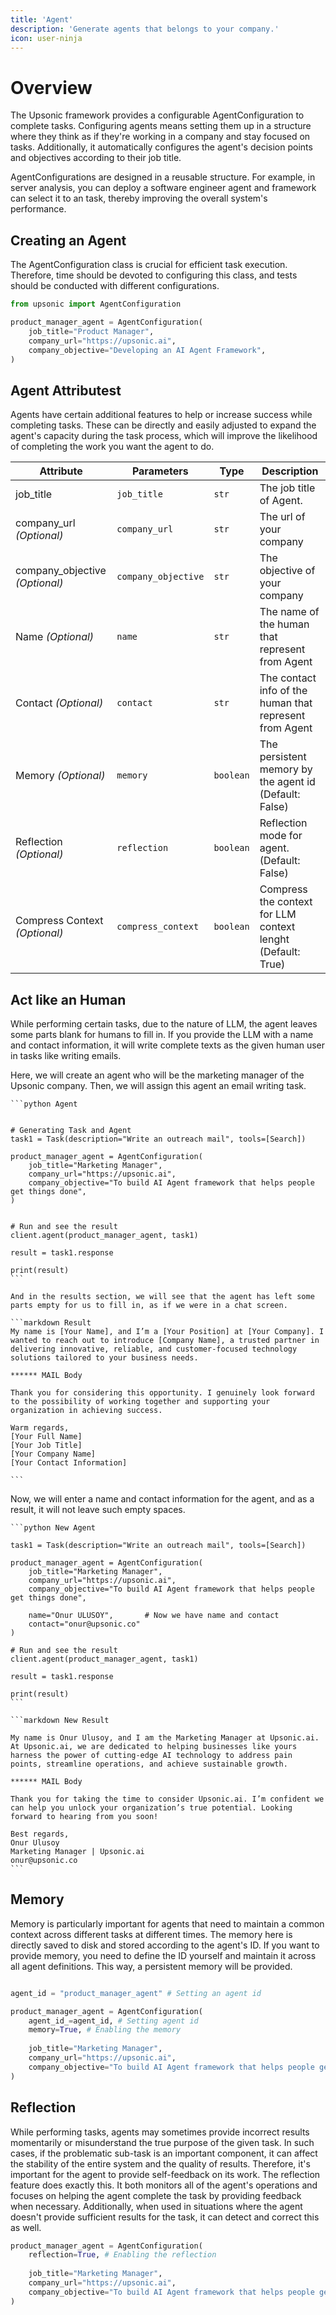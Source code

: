 ```yaml
---
title: 'Agent'
description: 'Generate agents that belongs to your company.'
icon: user-ninja
---
```


# Overview

The Upsonic framework provides a configurable AgentConfiguration to complete tasks. Configuring agents means setting them up in a structure where they think as if they're working in a company and stay focused on tasks. Additionally, it automatically configures the agent's decision points and objectives according to their job title.

AgentConfigurations are designed in a reusable structure. For example, in server analysis, you can deploy a software engineer agent and framework can select it to an task, thereby improving the overall system's performance.

## Creating an Agent

The AgentConfiguration class is crucial for efficient task execution. Therefore, time should be devoted to configuring this class, and tests should be conducted with different configurations.

```python
from upsonic import AgentConfiguration

product_manager_agent = AgentConfiguration(
    job_title="Product Manager",
    company_url="https://upsonic.ai",
    company_objective="Developing an AI Agent Framework",
)
```

## Agent Attributest

Agents have certain additional features to help or increase success while completing tasks. These can be directly and easily adjusted to expand the agent's capacity during the task process, which will improve the likelihood of completing the work you want the agent to do.

| Attribute                       | Parameters          | Type      | Description                                                 |
| ------------------------------- | ------------------- | --------- | ----------------------------------------------------------- |
| job\_title                      | `job_title`         | `str`     | The job title of Agent.                                     |
| company\_url *(Optional)*       | `company_url`       | `str`     | The url of your company                                     |
| company\_objective *(Optional)* | `company_objective` | `str`     | The objective of your company                               |
| Name *(Optional)*               | `name`              | `str`     | The name of the human that represent from Agent             |
| Contact *(Optional)*            | `contact`           | `str`     | The contact info of the human that represent from Agent     |
| Memory *(Optional)*             | `memory`            | `boolean` | The persistent memory by the agent id (Default: False)      |
| Reflection *(Optional)*         | `reflection`        | `boolean` | Reflection mode for agent. (Default: False)                 |
| Compress Context *(Optional)*   | `compress_context`  | `boolean` | Compress the context for LLM context lenght (Default: True) |

## Act like an Human

While performing certain tasks, due to the nature of LLM, the agent leaves some parts blank for humans to fill in. If you provide the LLM with a name and contact information, it will write complete texts as the given human user in tasks like writing emails.

<Steps>
  <Step title="Without Human Acting">
    Here, we will create an agent who will be the marketing manager of the Upsonic company. Then, we will assign this agent an email writing task.

    ```python Agent


    # Generating Task and Agent
    task1 = Task(description="Write an outreach mail", tools=[Search])

    product_manager_agent = AgentConfiguration(
        job_title="Marketing Manager",
        company_url="https://upsonic.ai",
        company_objective="To build AI Agent framework that helps people get things done",
    )


    # Run and see the result
    client.agent(product_manager_agent, task1)

    result = task1.response

    print(result)
    ```

    And in the results section, we will see that the agent has left some parts empty for us to fill in, as if we were in a chat screen.

    ```markdown Result
    My name is [Your Name], and I’m a [Your Position] at [Your Company]. I wanted to reach out to introduce [Company Name], a trusted partner in delivering innovative, reliable, and customer-focused technology solutions tailored to your business needs.  

    ****** MAIL Body

    Thank you for considering this opportunity. I genuinely look forward to the possibility of working together and supporting your organization in achieving success.  

    Warm regards,  
    [Your Full Name]  
    [Your Job Title]  
    [Your Company Name]  
    [Your Contact Information]  

    ```
  </Step>

  <Step title="With Human Acting">
    Now, we will enter a name and contact information for the agent, and as a result, it will not leave such empty spaces.

    ```python New Agent

    task1 = Task(description="Write an outreach mail", tools=[Search])

    product_manager_agent = AgentConfiguration(
        job_title="Marketing Manager",
        company_url="https://upsonic.ai",
        company_objective="To build AI Agent framework that helps people get things done",
     
        name="Onur ULUSOY",       # Now we have name and contact
        contact="onur@upsonic.co"
    )

    # Run and see the result
    client.agent(product_manager_agent, task1)

    result = task1.response

    print(result)
    ```

    ```markdown New Result

    My name is Onur Ulusoy, and I am the Marketing Manager at Upsonic.ai. At Upsonic.ai, we are dedicated to helping businesses like yours harness the power of cutting-edge AI technology to address pain points, streamline operations, and achieve sustainable growth.  

    ****** MAIL Body

    Thank you for taking the time to consider Upsonic.ai. I’m confident we can help you unlock your organization’s true potential. Looking forward to hearing from you soon!  

    Best regards,  
    Onur Ulusoy  
    Marketing Manager | Upsonic.ai  
    onur@upsonic.co  
    ```
  </Step>
</Steps>

## Memory

Memory is particularly important for agents that need to maintain a common context across different tasks at different times. The memory here is directly saved to disk and stored according to the agent's ID. If you want to provide memory, you need to define the ID yourself and maintain it across all agent definitions. This way, a persistent memory will be provided.

```python

agent_id = "product_manager_agent" # Setting an agent id

product_manager_agent = AgentConfiguration(
    agent_id_=agent_id, # Setting agent id
    memory=True, # Enabling the memory
    
    job_title="Marketing Manager",
    company_url="https://upsonic.ai",
    company_objective="To build AI Agent framework that helps people get things done"
)
```

## Reflection

While performing tasks, agents may sometimes provide incorrect results momentarily or misunderstand the true purpose of the given task. In such cases, if the problematic sub-task is an important component, it can affect the stability of the entire system and the quality of results. Therefore, it's important for the agent to provide self-feedback on its work. The reflection feature does exactly this. It both monitors all of the agent's operations and focuses on helping the agent complete the task by providing feedback when necessary. Additionally, when used in situations where the agent doesn't provide sufficient results for the task, it can detect and correct this as well.

```python
product_manager_agent = AgentConfiguration(
    reflection=True, # Enabling the reflection
    
    job_title="Marketing Manager",
    company_url="https://upsonic.ai",
    company_objective="To build AI Agent framework that helps people get things done"
)
```